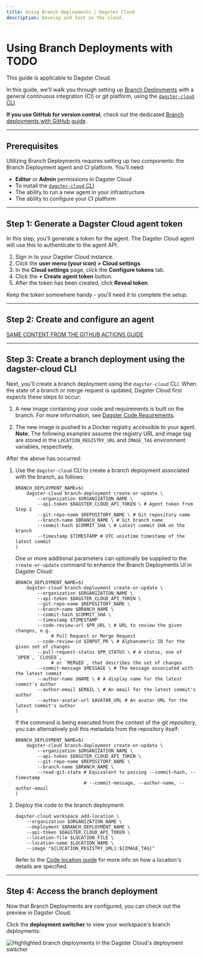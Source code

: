 ```yaml
---
title: Using Branch Deployments | Dagster Cloud
description: Develop and test in the cloud.
---
```


# Using Branch Deployments with TODO

<Note>This guide is applicable to Dagster Cloud.</Note>

In this guide, we'll walk you through setting up [Branch Deployments](/dagster-cloud/developing-testing/branch-deployments) with a general continuous integration (CI) or git platform, using the [`dagster-cloud` CLI](/guides/dagster-cloud-cli).

**If you use GitHub for version control**, check out the dedicated [Branch deployments with GitHub guide](/dagster-cloud/developing-testing/branch-deployments/using-branch-deployments-with-github).

---

## Prerequisites

Utilizing Branch Deployments requires setting up two components: the Branch Deployment agent and CI platform. You'll need:

- **Editor** or **Admin** permissions in Dagster Cloud
- To install the [`dagster-cloud` CLI](/guides/dagster-cloud-cli)
- The ability to run a new agent in your infrastructure
- The ability to configure your CI platform

---

## Step 1: Generate a Dagster Cloud agent token

In this step, you'll generate a token for the agent. The Dagster Cloud agent will use this to authenticate to the agent API.

1. Sign in to your Dagster Cloud instance.
2. Click the **user menu (your icon) > Cloud settings**.
3. In the **Cloud settings** page, click the **Configure tokens** tab.
4. Click the **+ Create agent token** button.
5. After the token has been created, click **Reveal token**.

Keep the token somewhere handy - you'll need it to complete the setup.

---

## Step 2: Create and configure an agent

[SAME CONTENT FROM THE GITHUB ACTIONS GUIDE](/dagster-cloud/developing-testing/branch-deployments/using-branch-deployments-with-github#step-2-create-and-configure-an-agent)

---

## Step 3: Create a branch deployment using the dagster-cloud CLI

Next, you'll create a branch deployment using the `dagster-cloud` CLI. When the state of a branch or merge request is updated, Dagster Cloud first expects these steps to occur:

1. A new image containing your code and requirements is built on the branch. For more information, see [Dagster Code Requirements](/guides/adding-code#dagster-cloud-code-requirements).

2. The new image is pushed to a Docker registry accessible to your agent. **Note**: The following examples assume the registry URL and image tag are stored in the `LOCATION_REGISTRY_URL` and `IMAGE_TAG` environment variables, respectively.

After the above has occurred:

1. Use the `dagster-cloud` CLI to create a branch deployment associated with the branch, as follows:

   ```shell
   BRANCH_DEPLOYMENT_NAME=$(
       dagster-cloud branch-deployment create-or-update \
           --organization $ORGANIZATION_NAME \
           --api-token $DAGSTER_CLOUD_API_TOKEN \ # Agent token from Step 1
           --git-repo-name $REPOSITORY_NAME \ # Git repository name
           --branch-name $BRANCH_NAME \ # Git branch name
           --commit-hash $COMMIT_SHA \ # Latest commit SHA on the branch
           --timestamp $TIMESTAMP # UTC unixtime timestamp of the latest commit
   )
   ```

   One or more additional parameters can optionally be supplied to the `create-or-update` command to enhance the Branch Deployments UI in Dagster Cloud:

   ```shell
   BRANCH_DEPLOYMENT_NAME=$(
       dagster-cloud branch-deployment create-or-update \
           --organization $ORGANIZATION_NAME \
           --api-token $DAGSTER_CLOUD_API_TOKEN \
           --git-repo-name $REPOSITORY_NAME \
           --branch-name $BRANCH_NAME \
           --commit-hash $COMMIT_SHA \
           --timestamp $TIMESTAMP
           --code-review-url $PR_URL \ # URL to review the given changes, e.g.
                # Pull Request or Merge Request
           --code-review-id $INPUT_PR \ # Alphanumeric ID for the given set of changes
           --pull-request-status $PR_STATUS \ # A status, one of `OPEN`, `CLOSED`,
                # or `MERGED`, that describes the set of changes
           --commit-message $MESSAGE \ # The message associated with the latest commit
           --author-name $NAME \ # A display name for the latest commit's author
           --author-email $EMAIL \ # An email for the latest commit's author
           --author-avatar-url $AVATAR_URL # An avatar URL for the latest commit's author
   )
   ```

   If the command is being executed from the context of the git repository, you can alternatively pull this metadata from the repository itself:

   ```shell
   BRANCH_DEPLOYMENT_NAME=$(
       dagster-cloud branch-deployment create-or-update \
           --organization $ORGANIZATION_NAME \
           --api-token $DAGSTER_CLOUD_API_TOKEN \
           --git-repo-name $REPOSITORY_NAME \
           --branch-name $BRANCH_NAME \
           --read-git-state # Equivalent to passing --commit-hash, --timestamp
                            # --commit-message, --author-name, --author-email
   )
   ```

2. Deploy the code to the branch deployment:

   ```shell
   dagster-cloud workspace add-location \
       --organization $ORGANIZATION_NAME \
       --deployment $BRANCH_DEPLOYMENT_NAME \
       --api-token $DAGSTER_CLOUD_API_TOKEN \
       --location-file $LOCATION_FILE \
       --location-name $LOCATION_NAME \
       --image "${LOCATION_REGISTRY_URL}:${IMAGE_TAG}"
   ```

   Refer to the [Code location guide](/dagster-cloud/developing-testing/code-locations) for more info on how a location's details are specified.

---

## Step 4: Access the branch deployment

Now that Branch Deployments are configured, you can check out the preview in Dagster Cloud.

Click the **deployment switcher** to view your workspace's branch deployments:

<Image
alt="Highlighted branch deployments in the Dagster Cloud's deployment switcher"
src="/images/dagster-cloud/developing-testing/branch-deployments/dagit-deployment-switcher.png"
width={563}
height={311}
/>
